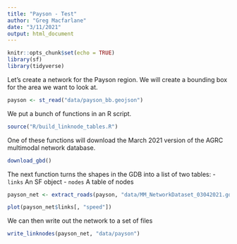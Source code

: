 ```yaml
---
title: "Payson - Test"
author: "Greg Macfarlane"
date: "3/11/2021"
output: html_document
---
```


```r
knitr::opts_chunk$set(echo = TRUE)
library(sf)
library(tidyverse)
```


Let's create  a network for the Payson region. We will create a bounding box
for the area we want to look at.

```r
payson <- st_read("data/payson_bb.geojson")
```

We put a bunch of functions in an R script.
```r
source("R/build_linknode_tables.R")
```


One of these functions will download the March 2021 version of the AGRC 
multimodal network database.

```r
download_gbd()
```


The next function turns the shapes in the GDB into a list of two tables:
   - `links` An SF object
   - `nodes` A table of nodes

```r
payson_net <- extract_roads(payson, "data/MM_NetworkDataset_03042021.gdb/")

plot(payson_net$links[, "speed"])
```


We can then write out the network to a set of files
```r
write_linknodes(payson_net, "data/payson")
```

